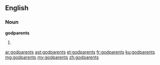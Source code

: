 ==English==

===Noun===
'''godparents'''

# {{plural of|godparent}}

[[ar:godparents]]
[[ast:godparents]]
[[et:godparents]]
[[fr:godparents]]
[[ku:godparents]]
[[mg:godparents]]
[[my:godparents]]
[[zh:godparents]]